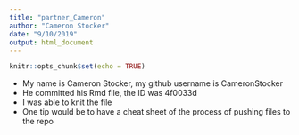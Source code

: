 ```yaml
---
title: "partner_Cameron"
author: "Cameron Stocker"
date: "9/10/2019"
output: html_document
---
```


```r
knitr::opts_chunk$set(echo = TRUE)
```

- My name is Cameron Stocker, my github username is CameronStocker
- He committed his Rmd file, the ID was 4f0033d
- I was able to knit the file
- One tip would be to have a cheat sheet of the process of pushing files to the repo

